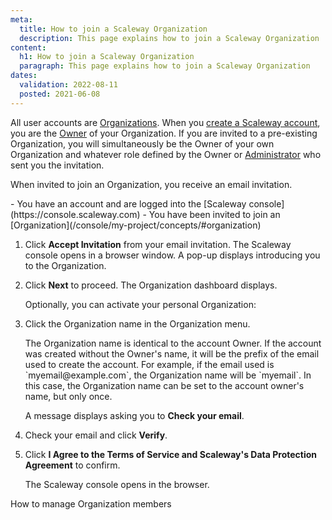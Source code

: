 ```yaml
---
meta:
  title: How to join a Scaleway Organization
  description: This page explains how to join a Scaleway Organization
content:
  h1: How to join a Scaleway Organization
  paragraph: This page explains how to join a Scaleway Organization
dates:
  validation: 2022-08-11
  posted: 2021-06-08
---
```


All user accounts are [Organizations](/console/my-account/concepts#organization). When you [create a Scaleway account](/console/my-account/how-to/create-an-account), you are the [Owner](/console/my-account/concepts#owner) of your Organization. If you are invited to a pre-existing Organization, you will simultaneously be the Owner of your own Organization and whatever role defined by the Owner or [Administrator](/console/my-account/concepts#administrator) who sent you the invitation.

When invited to join an Organization, you receive an email invitation.

<Message type="requirement">
  - You have an account and are logged into the [Scaleway console](https://console.scaleway.com)
  - You have been invited to join an [Organization](/console/my-project/concepts/#organization)
</Message>

1. Click **Accept Invitation** from your email invitation. The Scaleway console opens in a browser window. A pop-up displays introducing you to the Organization.
2. Click **Next** to proceed. The Organization dashboard displays. 

    Optionally, you can activate your personal Organization:
3. Click the Organization name in the Organization menu.
    <Lightbox src="scaleway-self-orga-name-min.webp" alt="" />

    <Message type="note">
      The Organization name is identical to the account Owner. 
      If the account was created without the Owner's name, it will be the prefix of the email used to create the account. 
      For example, if the email used is `myemail@example.com`, the Organization name will be `myemail`. In this case, the Organization name can be set to the account owner's name, but only once.
    </Message>

    A message displays asking you to **Check your email**.
4. Check your email and click **Verify**.
5. Click **I Agree to the Terms of Service and Scaleway's Data Protection Agreement** to confirm.

    The Scaleway console opens in the browser.

<Navigation title="See Also">
  <NextButton to="/console/my-project/how-to/manage-organization-members/">How to manage Organization members</NextButton>
</Navigation>

